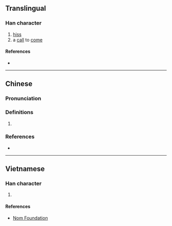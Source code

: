 {{also|咝}}
{{character info}}
==Translingual==

===Han character===
{{Han char|rn=30|rad=口|as=12|sn=15|four=|canj=RVFF|ids=⿰口絲}}

# [[hiss]]
# a [[call]] to [[come]]

====References====
* {{Han ref|kx=0209.151|hdz=10687.180|uh=565D|ud=22109}}

----

==Chinese==
{{zh-forms|s=咝}}

===Pronunciation===
{{zh-pron
|m=sī
|c=si1
|cat=
}}

===Definitions===
{{zh-hanzi}}

# {{rfdef|zh}}

===References===
* {{R:yue:Jyutping Database}}

----

==Vietnamese==

===Han character===
{{vi-readings|reading=ti|rs=口12}}

# {{rfdef|vi|sort=口12}}

====References====
* [http://nomfoundation.org/common/nom_details.php?codepoint=565d Nom Foundation]